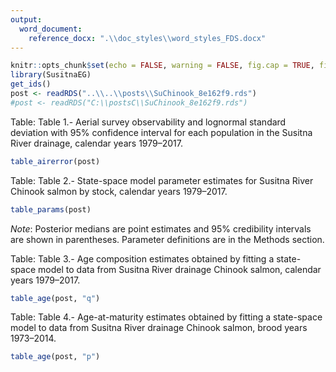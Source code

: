 ```yaml
---
output: 
  word_document:
    reference_docx: ".\\doc_styles\\word_styles_FDS.docx"
---
```


```r
knitr::opts_chunk$set(echo = FALSE, warning = FALSE, fig.cap = TRUE, fig.align = 'center')
library(SusitnaEG)
get_ids()
post <- readRDS("..\\..\\posts\\SuChinook_8e162f9.rds")
#post <- readRDS("C:\\postsC\\SuChinook_8e162f9.rds")
```


Table: Table 1.- Aerial survey observability and lognormal standard deviation with 95% confidence interval for each population in the Susitna River drainage, calendar years 1979--2017.
```r
table_airerror(post)
``` 

Table: Table 2.- State-space model parameter estimates for Susitna River Chinook salmon by stock, calendar years 1979--2017. 
```r
table_params(post)
```
  
*Note*: Posterior medians are point estimates and 95% credibility intervals are shown in parentheses. Parameter definitions are in the Methods section.
  
Table: Table 3.- Age composition estimates obtained by fitting a state-space model to data from Susitna River drainage Chinook salmon, calendar years 1979--2017.
```r
table_age(post, "q")
```

Table: Table 4.- Age-at-maturity estimates obtained by fitting a state-space model to data from Susitna River drainage Chinook salmon, brood years 1973--2014.
```r
table_age(post, "p")
```
